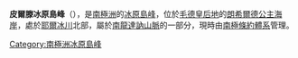 {{Unreferenced|time=2016-02-01}}
{{coord|71|53|S|24|48|E|display=title}}

'''皮爾滕冰原島峰'''（{{lang-en|Pilten Nunatak}}），是[[南極洲|南極洲]]的[[冰原島峰|冰原島峰]]，位於[[毛德皇后地|毛德皇后地]]的[[朗希爾德公主海岸|朗希爾德公主海岸]]，處於[[耶爾冰川|耶爾冰川]]北部，屬於[[南龍達訥山脈|南龍達訥山脈]]的一部分，現時由[[南極條約體系|南極條約體系]]管理。

{{Antarctica-geo-stub}}
[[Category:南極洲冰原島峰|Category:南極洲冰原島峰]]